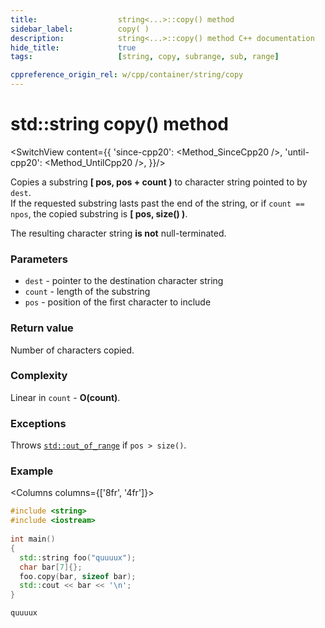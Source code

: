 ```yaml
---
title:					string<...>::copy() method
sidebar_label:			copy( )
description:			string<...>::copy() method C++ documentation
hide_title:				true
tags:					[string, copy, subrange, sub, range]

cppreference_origin_rel: w/cpp/container/string/copy
---
```



<!----------------- Codes ---------------------->

<!-- copy() -->

# std::string copy() method

<SwitchView content={{
	'since-cpp20': <Method_SinceCpp20 />,
	'until-cpp20': <Method_UntilCpp20 />,
}}/>

Copies a substring **[ pos, pos + count )** to character string pointed to by `dest`.  
If the requested substring lasts past the end of the string, or if `count == npos`, the copied substring is **[ pos, size() )**.


The resulting character string **is not** null-terminated.

### Parameters

 - `dest` - pointer to the destination character string
 - `count` - length of the substring
 - `pos` - position of the first character to include

### Return value

Number of characters copied.

### Complexity

Linear in `count` - **O(count)**.

### Exceptions

Throws [`std::out_of_range`](#) if `pos > size()`.

### Example

<Columns columns={['8fr', '4fr']}>
<div>

```cpp
#include <string>
#include <iostream>
 
int main()
{
  std::string foo("quuuux");
  char bar[7]{};
  foo.copy(bar, sizeof bar);
  std::cout << bar << '\n';
}
```

</div>
<div>

```plaintext title="Output"
quuuux
```

</div>
</Columns>
